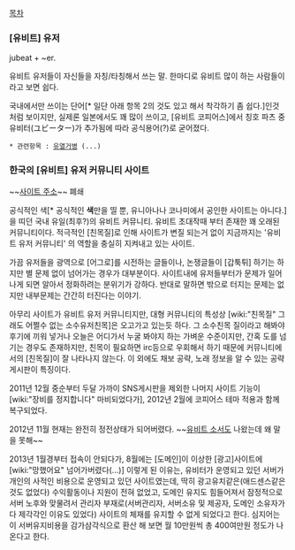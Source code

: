 [[목차]]

=== [유비트] 유저 ===
jubeat + ~er.

유비트 유저들이 자신들을 자칭/타칭해서 쓰는 말. 한마디로 유비트 많이 하는 사람들이라고 보면 쉽다.

국내에서만 쓰이는 단어[* 일단 아래 항목 2의 것도 있고 해서 착각하기 좀 쉽다.]인것 처럼 보이지만, 실제론 일본에서도 꽤 많이 쓰이고, [유비트 코피어스]에서 칭호 파츠 중 유비터(ユビーター)가 추가됨에 따라 공식용어(?)로 굳어졌다.

 * 관련항목 : [[유열거병]] (...)

=== 한국의 [유비트] 유저 커뮤니티 사이트 ===
~~[http://jubeater.com 사이트 주소]~~ 폐쇄

공식적인 색[* 공식적인 '''색'''만을 띨 뿐, 유니아나나 코나미에서 공인한 사이트는 아니다.]을 띠던 국내 유일(최후?)의 유비트 커뮤니티. 유비트 초대작때 부터 존재한 꽤 오래된 커뮤니티이다. 적극적인 [친목질]로 인해 사이트가 변질 되는거 없이 지금까지는 '유비트 유저 커뮤니티' 의 역할을 충실히 지켜내고 있는 사이트.

가끔 유저들을 광역으로 [어그로]를 시전하는 글들이나, 논쟁글들이 [갑툭튀] 하기는 하지만 별 문제 없이 넘어가는 경우가 대부분이다. 사이트내에 유저들부터가 문제가 일어나게 되면 알아서 정화하려는 분위기가 강하다. 반대로 말하면 밖으로 터지는 문제는 없지만 내부문제는 간간히 터진다는 이야기.

아무리 사이트가 유비트 유저 커뮤니티지만, 대형 커뮤니티의 특성상 [wiki:"친목질" 그래도 어쩔수 없는 소수유저친목]은 오고가고 있는듯 하다. 그 소수친목 질이라고 해봐야 후기에 끼워 넣거나 오늘은 어디가서 누굴 봐야지 하는 가벼운 수준이지만, 간혹 도를 넘기는 경우도 존재하지만, 친목이 필요하면 irc등으로 우회해서 하기 때문에 커뮤니티에서의 [친목질]이 잘 나타나지 않는다. 이 외에도 채보 공략, 노래 정보을 알 수 있는 공략게시판이 특징이다. 

2011년 12월 중순부터 두달 가까이 SNS게시판을 제외한 나머지 사이트 기능이 [wiki:"장비를 정지합니다" 마비되었다가], 2012년 2월에 코피어스 테마 적용과 함께 복구되었다.

2012년 11월 현재는 완전히 정전상태가 되어버렸다. ~~[[유비트 소서]]도 나왔는데 왜 말을 못해~~

2013년 1월경부터 접속이 안되다가, 8월에는 [도메인]이 이상한 [광고]사이트에 [wiki:"망했어요" 넘어가버렸다(...)]
이렇게 된 이유는, 유비터가 운영되고 있던 서버가 개인의 사적인 비용으로 운영되고 있던 사이트였는데, 딱히 광고유치같은(애드센스같은것도 없었다) 수익활동이나 지원이 전혀 없었고, 도메인 유지도 힘들어져서 잠정적으로 서버 노후와 맞물려서 관리자 부재로(서버관리자, 서버소유 및 제공자, 도메인 소유자가 다 제각각인 이유도 있었다) 사이트의 체재를 유지할 수 없게 되었다고 한다.
심지어는 이 서버유지비용을 감가삼각식으로 환산 해 보면 월 10만원씩 총 400여만원 정도가 나온다고 한다.
